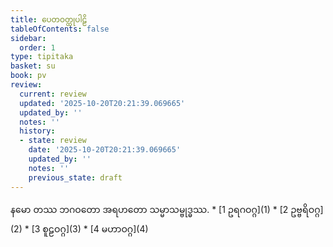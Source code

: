 ```yaml
---
title: ပေတဝတ္ထုပါဠိ
tableOfContents: false
sidebar:
  order: 1
type: tipitaka
basket: su
book: pv
review:
  current: review
  updated: '2025-10-20T20:21:39.069665'
  updated_by: ''
  notes: ''
  history:
  - state: review
    date: '2025-10-20T20:21:39.069665'
    updated_by: ''
    notes: ''
    previous_state: draft
---
```


<Paragraph number="1" type="center" book="pv">
နမော တဿ ဘဂဝတော အရဟတော သမ္မာသမ္ဗုဒ္ဓဿ.

<ReviewStatus review={frontmatter.review} showDetails={true} />

<HypothesisAnnotation frontmatter={frontmatter} />


</Paragraph>

<TableOfContents book="pv">
* [1 ဥရဂဝဂ္ဂ](1)
* [2 ဥဗ္ဗရိဝဂ္ဂ](2)
* [3 စူဠဝဂ္ဂ](3)
* [4 မဟာဝဂ္ဂ](4)
</TableOfContents>